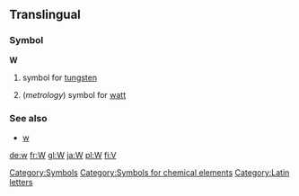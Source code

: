 ==Translingual==
===Symbol===
'''W'''
#{{chemistry}} symbol for [[tungsten]]
#(''metrology'') symbol for [[watt]]
===See also===
*[[w]]
[[Category:Symbols]]
[[Category:Symbols for chemical elements]]
[[Category:Latin letters]]

[[de:w]]
[[fr:W]]
[[gl:W]]
[[ja:W]]
[[pl:W]]
[[fi:V]]